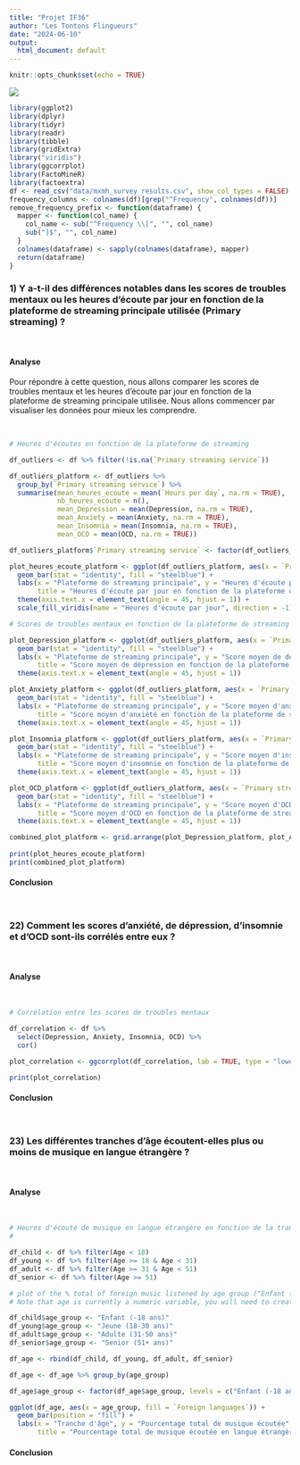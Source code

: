 ```yaml
---
title: "Projet IF36"
author: "Les Tontons Flingueurs"
date: "2024-06-10"
output:
  html_document: default
---
```


```r
knitr::opts_chunk$set(echo = TRUE)
```

![](https://i.imgur.com/tPHIgmR.png)

```r
library(ggplot2)
library(dplyr)
library(tidyr)
library(readr)
library(tibble)
library(gridExtra)
library("viridis")
library(ggcorrplot)
library(FactoMineR)
library(factoextra)
df <- read_csv("data/mxmh_survey_results.csv", show_col_types = FALSE)
frequency_columns <- colnames(df)[grep("^Frequency", colnames(df))]
remove_frequency_prefix <- function(dataframe) {
  mapper <- function(col_name) {
    col_name <- sub("^Frequency \\[", "", col_name)
    sub("]$", "", col_name)
  }
  colnames(dataframe) <- sapply(colnames(dataframe), mapper)
  return(dataframe)
}

```


### 1) Y a-t-il des différences notables dans les scores de troubles mentaux ou les heures d'écoute par jour en fonction de la plateforme de streaming principale utilisée (Primary streaming) ?

<br>

#### **Analyse**

Pour répondre à cette question, nous allons comparer les scores de troubles mentaux et les heures d'écoute par jour en fonction de la plateforme de streaming principale utilisée. Nous allons commencer par visualiser les données pour mieux les comprendre.

<br>

```r
# Heures d'écoutes en fonction de la plateforme de streaming

df_outliers <- df %>% filter(!is.na(`Primary streaming service`))

df_outliers_platform <- df_outliers %>% 
  group_by(`Primary streaming service`) %>% 
  summarise(mean_heures_ecoute = mean(`Hours per day`, na.rm = TRUE),
            nb_heures_ecoute = n(),
            mean_Depression = mean(Depression, na.rm = TRUE),
            mean_Anxiety = mean(Anxiety, na.rm = TRUE),
            mean_Insomnia = mean(Insomnia, na.rm = TRUE),
            mean_OCD = mean(OCD, na.rm = TRUE))

df_outliers_platform$`Primary streaming service` <- factor(df_outliers_platform$`Primary streaming service`, levels = c("Spotify", "Apple Music", "Pandora", "YouTube Music", "Other streaming service", "I do not use a streaming service."), labels = c("Spotify", "Apple Music", "Pandora", "YouTube Music", "Autre service de streaming", "Je n'utilise pas de service de streaming."))

plot_heures_ecoute_platform <- ggplot(df_outliers_platform, aes(x = `Primary streaming service`, y = mean_heures_ecoute)) +
  geom_bar(stat = "identity", fill = "steelblue") +
  labs(x = "Plateforme de streaming principale", y = "Heures d'écoute par jour", 
       title = "Heures d'écoute par jour en fonction de la plateforme de streaming principale") +
  theme(axis.text.x = element_text(angle = 45, hjust = 1)) +
  scale_fill_viridis(name = "Heures d'écoute par jour", direction = -1)

# Scores de troubles mentaux en fonction de la plateforme de streaming

plot_Depression_platform <- ggplot(df_outliers_platform, aes(x = `Primary streaming service`, y = mean_Depression)) +
  geom_bar(stat = "identity", fill = "steelblue") +
  labs(x = "Plateforme de streaming principale", y = "Score moyen de dépression", 
       title = "Score moyen de dépression en fonction de la plateforme de streaming principale") +
  theme(axis.text.x = element_text(angle = 45, hjust = 1))

plot_Anxiety_platform <- ggplot(df_outliers_platform, aes(x = `Primary streaming service`, y = mean_Anxiety)) +
  geom_bar(stat = "identity", fill = "steelblue") +
  labs(x = "Plateforme de streaming principale", y = "Score moyen d'anxiété", 
       title = "Score moyen d'anxiété en fonction de la plateforme de streaming principale") +
  theme(axis.text.x = element_text(angle = 45, hjust = 1))

plot_Insomnia_platform <- ggplot(df_outliers_platform, aes(x = `Primary streaming service`, y = mean_Insomnia)) +
  geom_bar(stat = "identity", fill = "steelblue") +
  labs(x = "Plateforme de streaming principale", y = "Score moyen d'insomnie", 
       title = "Score moyen d'insomnie en fonction de la plateforme de streaming principale") +
  theme(axis.text.x = element_text(angle = 45, hjust = 1))

plot_OCD_platform <- ggplot(df_outliers_platform, aes(x = `Primary streaming service`, y = mean_OCD)) + 
  geom_bar(stat = "identity", fill = "steelblue") +
  labs(x = "Plateforme de streaming principale", y = "Score moyen d'OCD", 
       title = "Score moyen d'OCD en fonction de la plateforme de streaming principale") +
  theme(axis.text.x = element_text(angle = 45, hjust = 1))

combined_plot_platform <- grid.arrange(plot_Depression_platform, plot_Anxiety_platform, plot_Insomnia_platform, plot_OCD_platform, ncol = 1)
  
print(plot_heures_ecoute_platform)
print(combined_plot_platform)
```

#### **Conclusion**



<br>

### 22) Comment les scores d'anxiété, de dépression, d'insomnie et d'OCD sont-ils corrélés entre eux ?

<br>

#### **Analyse**


<br>

```r
# Corrélation entre les scores de troubles mentaux

df_correlation <- df %>% 
  select(Depression, Anxiety, Insomnia, OCD) %>% 
  cor()

plot_correlation <- ggcorrplot(df_correlation, lab = TRUE, type = "lower", title = "Corrélation entre les scores de troubles mentaux")

print(plot_correlation)
```

#### **Conclusion**

<br>

### 23) Les différentes tranches d'âge écoutent-elles plus ou moins de musique en langue étrangère ?

<br>

#### **Analyse**


<br>

```r
# Heures d'écoute de musique en langue étrangère en fonction de la tranche d'âge
# 

df_child <- df %>% filter(Age < 18)
df_young <- df %>% filter(Age >= 18 & Age < 31)
df_adult <- df %>% filter(Age >= 31 & Age < 51)
df_senior <- df %>% filter(Age >= 51)

# plot of the % total of foreign music listened by age group ("Enfant (-18 ans)", "Jeune (18-30 ans)", "Adulte (31-50 ans)", "Senior (51+ ans)") so there must be 4 bars (one per age group) and each bar must be divided in 2 parts (one for the % of foreign music listened and one for the % of french music listened) using the fill aesthetic
# Note that age is currently a numeric variable, you will need to create a new variable "age_group" that will be a factor with the 4 levels "Enfant (-18 ans)", "Jeune (18-30 ans)", "Adulte (31-50 ans)", "Senior (51+ ans)" and use this new variable in the x aesthetic and foreign languages is either Yes or No

df_child$age_group <- "Enfant (-18 ans)"
df_young$age_group <- "Jeune (18-30 ans)"
df_adult$age_group <- "Adulte (31-50 ans)"
df_senior$age_group <- "Senior (51+ ans)"

df_age <- rbind(df_child, df_young, df_adult, df_senior)

df_age <- df_age %>% group_by(age_group)

df_age$age_group <- factor(df_age$age_group, levels = c("Enfant (-18 ans)", "Jeune (18-30 ans)", "Adulte (31-50 ans)", "Senior (51+ ans)"))

ggplot(df_age, aes(x = age_group, fill = `Foreign languages`)) +
  geom_bar(position = "fill") +
  labs(x = "Tranche d'âge", y = "Pourcentage total de musique écoutée", 
       title = "Pourcentage total de musique écoutée en langue étrangère en fonction de la tranche d'âge")
```

#### **Conclusion**

<br>